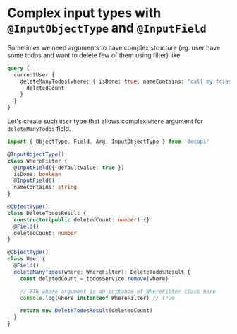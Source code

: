 # Complex input types with `@InputObjectType` and `@InputField`

Sometimes we need arguments to have complex structure (eg. user have some todos and want to delete few of them using filter) like

```graphql
query {
  currentUser {
    deleteManyTodos(where: { isDone: true, nameContains: "call my friend" }) {
      deletedCount
    }
  }
}
```

Let's create such `User` type that allows complex `where` argument for `deleteManyTodos` field.

```ts
import { ObjectType, Field, Arg, InputObjectType } from 'decapi'

@InputObjectType()
class WhereFilter {
  @InputField({ defaultValue: true })
  isDone: boolean
  @InputField()
  nameContains: string
}

@ObjectType()
class DeleteTodosResult {
  constructor(public deletedCount: number) {}
  @Field()
  deletedCount: number
}

@ObjectType()
class User {
  @Field()
  deleteManyTodos(where: WhereFilter): DeleteTodosResult {
    const deletedCount = todosService.remove(where)

    // BTW where argument is an instance of WhereFilter class here
    console.log(where instanceof WhereFilter) // true

    return new DeleteTodosResult(deletedCount)
  }
}
```
